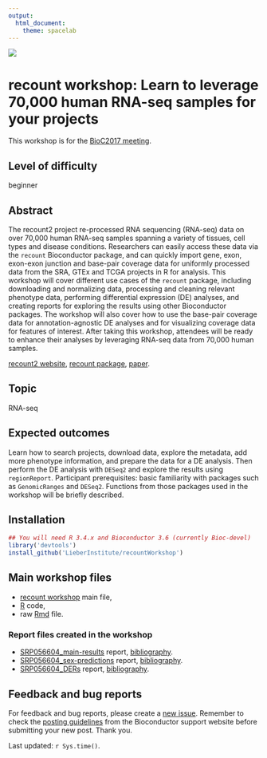 ```yaml
---
output:
  html_document:
    theme: spacelab
---
```


<a href="https://jhubiostatistics.shinyapps.io/recount/"><img src="https://raw.githubusercontent.com/leekgroup/recount-website/master/website/recount.png" align="center"></a>

# recount workshop: Learn to leverage 70,000 human RNA-seq samples for your projects

This workshop is for the [BioC2017 meeting](http://bioconductor.org/help/course-materials/2017/BioC2017/).

## Level of difficulty

beginner

## Abstract

The recount2 project re-processed RNA sequencing (RNA-seq) data on over 70,000 human RNA-seq samples spanning a variety of tissues, cell types and disease conditions. Researchers can easily access these data via the `recount` Bioconductor package, and can quickly import gene, exon, exon-exon junction and base-pair coverage data for uniformly processed data from the SRA, GTEx and TCGA projects in R for analysis. This workshop will cover different use cases of the `recount` package, including downloading and normalizing data, processing and cleaning relevant phenotype data, performing differential expression (DE) analyses, and creating reports for exploring the results using other Bioconductor packages. The workshop will also cover how to use the base-pair coverage data for annotation-agnostic DE analyses and for visualizing coverage data for features of interest. After taking this workshop, attendees will be ready to enhance their analyses by leveraging RNA-seq data from 70,000 human samples.

[recount2 website](https://jhubiostatistics.shinyapps.io/recount/), [recount package](http://bioconductor.org/packages/recount), [paper](http://www.nature.com/nbt/journal/v35/n4/full/nbt.3838.html).

## Topic

RNA-seq

## Expected outcomes

Learn how to search projects, download data, explore the metadata, add more phenotype information, and prepare the data for a DE analysis. Then perform the DE analysis with `DESeq2` and explore the results using `regionReport`.
Participant prerequisites: basic familiarity with packages such as `GenomicRanges` and `DESeq2`. Functions from those packages used in the workshop will be briefly described.

## Installation

```r
## You will need R 3.4.x and Bioconductor 3.6 (currently Bioc-devel)
library('devtools')
install_github('LieberInstitute/recountWorkshop')
```

## Main workshop files

* [recount workshop](compiled_vignette/recount-workshop.html) main file, 
* [R](compiled_vignette/recount-workshop.R) code,
* raw [Rmd](compiled_vignette/recount-workshop.Rmd) file.

### Report files created in the workshop

* [SRP056604_main-results](compiled_vignette/SRP056604_main-results.html) report, [bibliography](compiled_vignette/SRP056604_main-results.bib).
* [SRP056604_sex-predictions](compiled_vignette/SRP056604_sex-predictions.html) report, [bibliography](compiled_vignette/SRP056604_sex-predictions.bib).
* [SRP056604_DERs](compiled_vignette/SRP056604_DERs.html) report, [bibliography](compiled_vignette/SRP056604_DERs.bib).

## Feedback and bug reports

For feedback and bug reports, please create a [new issue](https://github.com/LieberInstitute/recountWorkshop/issues). Remember to check the [posting guidelines](http://www.bioconductor.org/help/support/posting-guide/) from the Bioconductor support website before submitting your new post. Thank you.



Last updated: `r Sys.time()`.